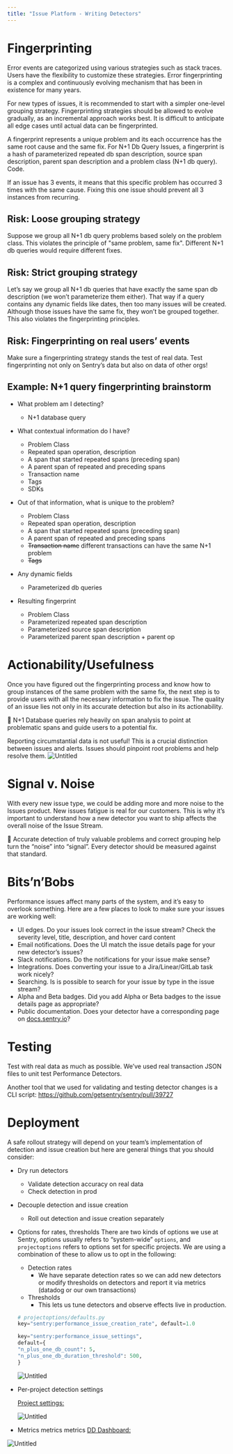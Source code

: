 ```yaml
---
title: "Issue Platform - Writing Detectors"
---
```


# Fingerprinting

Error events are categorized using various strategies such as stack traces. Users have the flexibility to customize these strategies. Error fingerprinting is a complex and continuously evolving mechanism that has been in existence for many years.

For new types of issues, it is recommended to start with a simpler one-level grouping strategy. Fingerprinting strategies should be allowed to evolve gradually, as an incremental approach works best. It is difficult to anticipate all edge cases until actual data can be fingerprinted.

<aside>
    A fingerprint represents a unique problem and its each occurrence has the same root cause and the same fix. For N+1 Db Query Issues, a fingerprint is a hash of parameterized repeated db span description, source span description, parent span description and a problem class (N+1 db query). <Link to="https://github.com/getsentry/sentry/blob/master/src/sentry/utils/performance_issues/detectors/n_plus_one_db_span_detector.py#L253-L258">Code</Link>.
</aside>

If an issue has 3 events, it means that this specific problem has occurred 3 times with the same cause. Fixing this one issue should prevent all 3 instances from recurring.

## Risk: Loose grouping strategy

Suppose we group all N+1 db query problems based solely on the problem class. This violates the principle of "same problem, same fix". Different N+1 db queries would require different fixes.

## Risk: Strict grouping strategy

Let’s say we group all N+1 db queries that have exactly the same span db description (we won’t parameterize them either). That way if a query contains any dynamic fields like dates, then too many issues will be created. Although those issues have the same fix, they won’t be grouped together. This also violates the fingerprinting principles.

## Risk: Fingerprinting on real users’ events

Make sure a fingerprinting strategy stands the test of real data. Test fingerprinting not only on Sentry’s data but also on data of other orgs!

## Example: N+1 query fingerprinting brainstorm

- What problem am I detecting?
   - N+1 database query

- What contextual information do I have?
    - Problem Class
    - Repeated span operation, description
    - A span that started repeated spans (preceding span)
    - A parent span of repeated and preceding spans
    - Transaction name
    - Tags
    - SDKs

- Out of that information, what is unique to the problem?
    - Problem Class
    - Repeated span operation, description
    - A span that started repeated spans (preceding span)
    - A parent span of repeated and preceding spans
    - ~~Transaction name~~ different transactions can have the same N+1 problem
    - ~~Tags~~

- Any dynamic fields
    - Parameterized db queries

- Resulting fingerprint
    - Problem Class
    - Parameterized repeated span description
    - Parameterized source span description
    - Parameterized parent span description + parent op

# Actionability/Usefulness

Once you have figured out the fingerprinting process and know how to group instances of the same problem with the same fix, the next step is to provide users with all the necessary information to fix the issue. The quality of an issue lies not only in its accurate detection but also in its actionability.

<aside>
📌 N+1 Database queries rely heavily on span analysis to point at problematic spans and guide users to a potential fix.

</aside>

Reporting circumstantial data is not useful! This is a crucial distinction between issues and alerts. Issues should pinpoint root problems and help resolve them.
![Untitled](img/issuePlatformFingerprinting01.jpg)

# Signal v. Noise

With every new issue type, we could be adding more and more noise to the Issues product. New issues fatigue is real for our customers. This is why it’s important to understand how a new detector you want to ship affects the overall noise of the Issue Stream.

<aside>
📌 Accurate detection of truly valuable problems and correct grouping help turn the “noise” into “signal”. Every detector should be measured against that standard.

</aside>

# Bits’n’Bobs

Performance issues affect many parts of the system, and it’s easy to overlook something. Here are a few places to look to make sure your issues are working well:

- UI edges. Do your issues look correct in the issue stream? Check the severity level, title, description, and hover card content
- Email notifications. Does the UI match the issue details page for your new detector’s issues?
- Slack notifications. Do the notifications for your issue make sense?
- Integrations. Does converting your issue to a Jira/Linear/GitLab task work nicely?
- Searching. Is is possible to search for your issue by type in the issue stream?
- Alpha and Beta badges.  Did you add Alpha or Beta badges to the issue details page as appropriate?
- Public documentation. Does your detector have a corresponding page on [docs.sentry.io](https://docs.sentry.io)?

# Testing

Test with real data as much as possible. We’ve used real transaction JSON files to unit test Performance Detectors.

Another tool that we used for validating and testing detector changes is a CLI script: https://github.com/getsentry/sentry/pull/39727

# Deployment

A safe rollout strategy will depend on your team’s implementation of detection and issue creation but here are general things that you should consider:

- Dry run detectors
    - Validate detection accuracy on real data
    - Check detection in prod
- Decouple detection and issue creation
    - Roll out detection and issue creation separately
- Options for rates, thresholds
    There are two kinds of options we use at Sentry, options usually refers to “system-wide” `options`, and `projectoptions` refers to options set for specific projects. We are using a combination of these to allow us to opt in the following:

    - Detection rates
        - We have separate detection rates so we can add new detectors or modify thresholds on detectors and report it via metrics (datadog or our own transactions)
    - Thresholds
        - This lets us tune detectors and observe effects live in production.

    ```python
    # projectoptions/defaults.py
    key="sentry:performance_issue_creation_rate", default=1.0

    key="sentry:performance_issue_settings",
    default={
    "n_plus_one_db_count": 5,
    "n_plus_one_db_duration_threshold": 500,
    }
    ```
    ![Untitled](img/issuePlatformFingerprinting02.png)

- Per-project detection settings

    [Project settings:](https://sentry.io/settings/sentry/projects/sentry/performance/)

    ![Untitled](img/issuePlatformFingerprinting03.png)

- Metrics metrics metrics
[DD Dashboard:](https://app.datadoghq.com/dashboard/dfv-k8u-cxm/performance-issues?from_ts=1670859678260&to_ts=1670860578260&live=true)

![Untitled](img/issuePlatformFingerprinting04.png)